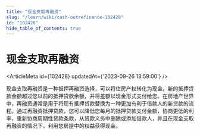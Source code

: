```yaml
---
title: "现金支取再融资"
slug: "/learn/wiki/cash-outrefinance-102428"
id: "102428"
hide_table_of_contents: true
---
```



# 现金支取再融资

<ArticleMeta id={102428} updatedAt={'2023-09-26 13:59:00'} />
<div className='border-solid border-b border-t-0 my-4 border-[var(--ifm-color-gray-300)]' />

现金支取再融资是一种抵押再融资选择，可以将住房产权转化为现金。新的抵押贷款金额超过您以前的抵押贷款余额，并将差额以现金形式支付给您。在房地产世界中，再融资通常是用于将现有抵押贷款替换为一种更加有利于借款人的新贷款的流程。通过再融资抵押贷款，您可以降低您每月的抵押贷款支付金额，协商更低的利率，重新协商周期性贷款条款，从贷款义务中删除或添加借款人，并且在现金支取再融资的情况下，利用您房屋中的权益获得现金。
